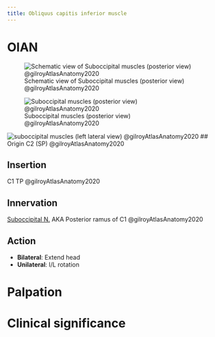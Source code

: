 ```yaml
---
title: Obliquus capitis inferior muscle
---
```


# OIAN
![Schematic view of Suboccipital muscles (posterior view) @gilroyAtlasAnatomy2020](/Alchemy Archive/Anatomy/OIANs/images/suboccipitals 3.6a gilroyAtlasAnatomy2020.png){#fig-suboccipitalmm36aagilroyAtlasAnatomy2020}

![Suboccipital muscles (posterior view) @gilroyAtlasAnatomy2020](/Alchemy Archive/Anatomy/OIANs/images/suboccipitals 3.6b gilroyAtlasAnatomy2020.png){#fig-suboccipitalmm36bagilroyAtlasAnatomy2020}

![suboccipital muscles (left lateral view) @gilroyAtlasAnatomy2020](/Alchemy Archive/Anatomy/OIANs/images/suboccipitals left lateral 3.6c gilroyAtlasAnatomy2020.png){#fig-suboccipitalmm36cagilroyAtlasAnatomy2020}
## Origin
C2 (SP) @gilroyAtlasAnatomy2020

## Insertion
C1 TP @gilroyAtlasAnatomy2020

## Innervation
[Suboccipital N.]({{< var ref-suboccipital-nerve >}}) AKA Posterior ramus of C1 @gilroyAtlasAnatomy2020

## Action

- **Bilateral**: Extend head
- **Unilateral**: I/L rotation

# Palpation


# Clinical significance